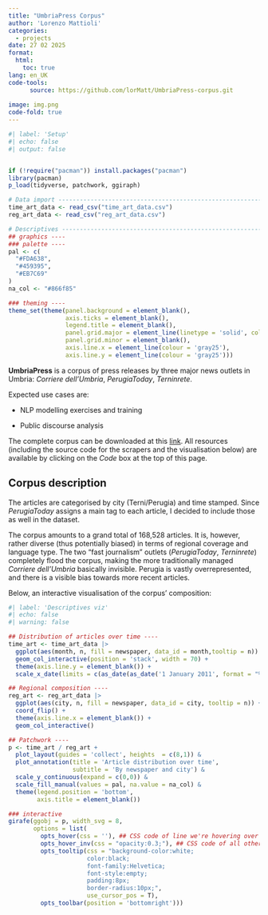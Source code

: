 ```yaml
---
title: "UmbriaPress Corpus"
author: 'Lorenzo Mattioli'
categories:
  - projects
date: 27 02 2025
format:
  html:
    toc: true
lang: en_UK
code-tools: 
      source: https://github.com/lorMatt/UmbriaPress-corpus.git
      
image: img.png
code-fold: true
---
```


```r
#| label: 'Setup'
#| echo: false
#| output: false


if (!require("pacman")) install.packages("pacman")
library(pacman)
p_load(tidyverse, patchwork, ggiraph)

# Data import ------------------------------------------------------------------
time_art_data <- read_csv("time_art_data.csv")
reg_art_data <- read_csv("reg_art_data.csv")

# Descriptives -----------------------------------------------------------------
## graphics ----
### palette ----
pal <- c(
  "#FDA638",
  "#459395",
  "#EB7C69"
)
na_col <- "#866f85"

### theming ----
theme_set(theme(panel.background = element_blank(),
                axis.ticks = element_blank(),
                legend.title = element_blank(),
                panel.grid.major = element_line(linetype = 'solid', colour = 'gray97', linewidth = .3),
                panel.grid.minor = element_blank(),
                axis.line.x = element_line(colour = 'gray25'),
                axis.line.y = element_line(colour = 'gray25')))
```

**UmbriaPress** is a corpus of press releases by three major news outlets in Umbria: *Corriere dell'Umbria*, *PerugiaToday*, *Terninrete*.

Expected use cases are:

-   NLP modelling exercises and training

-   Public discourse analysis

The complete corpus can be downloaded at this [link](https://drive.google.com/file/d/1FaPcCt0etc_rBmKKLJste-D-kVWaIKDl/view?usp=sharing). All resources (including the source code for the scrapers and the visualisation below) are available by clicking on the *Code* box at the top of this page.

## Corpus description

The articles are categorised by city (Terni/Perugia) and time stamped. Since *PerugiaToday* assigns a main tag to each article, I decided to include those as well in the dataset.

The corpus amounts to a grand total of 168,528 articles. It is, however, rather diverse (thus potentially biased) in terms of regional coverage and language type. The two "fast journalism" outlets (*PerugiaToday*, *Terninrete*) completely flood the corpus, making the more traditionally managed *Corriere dell'Umbria* basically invisible. Perugia is vastly overrepresented, and there is a visible bias towards more recent articles.

Below, an interactive visualisation of the corpus' composition:

```r
#| label: 'Descriptives viz'
#| echo: false
#| warning: false

## Distribution of articles over time ----
time_art <- time_art_data |> 
  ggplot(aes(month, n, fill = newspaper, data_id = month,tooltip = n)) +
  geom_col_interactive(position = 'stack', width = 70) +
  theme(axis.line.y = element_blank()) +
  scale_x_date(limits = c(as_date(as_date('1 January 2011', format = "%d %B %Y")), NA))

## Regional composition ----
reg_art <- reg_art_data |> 
  ggplot(aes(city, n, fill = newspaper, data_id = city, tooltip = n)) +
  coord_flip() +
  theme(axis.line.x = element_blank()) +
  geom_col_interactive()

## Patchwork ----
p <- time_art / reg_art +
  plot_layout(guides = 'collect', heights  = c(8,1)) &
  plot_annotation(title = 'Article distribution over time',
                  subtitle = 'By newspaper and city') &
  scale_y_continuous(expand = c(0,0)) &
  scale_fill_manual(values = pal, na.value = na_col) &
  theme(legend.position = 'bottom',
        axis.title = element_blank())

### interactive 
girafe(ggobj = p, width_svg = 8,
       options = list(
         opts_hover(css = ''), ## CSS code of line we're hovering over
         opts_hover_inv(css = "opacity:0.3;"), ## CSS code of all other lines
         opts_tooltip(css = "background-color:white;
                      color:black;
                      font-family:Helvetica;
                      font-style:empty;
                      padding:8px;
                      border-radius:10px;",
                      use_cursor_pos = T),
         opts_toolbar(position = 'bottomright')))
```
